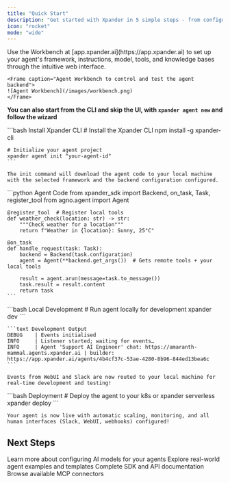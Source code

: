```yaml
---
title: "Quick Start"
description: "Get started with Xpander in 5 simple steps - from configuration to production deployment"
icon: "rocket"
mode: "wide"
---
```


<Steps>
  <Step title="Start from new agent or existing">
    Use the Workbench at [app.xpander.ai](https://app.xpander.ai) to set up your agent's framework, instructions, model, tools, and knowledge bases through the intuitive web interface.

    <Frame caption="Agent Workbench to control and test the agent backend">
    ![Agent Workbench](/images/workbench.png)
    </Frame>

  **You can also start from the CLI and skip the UI, with `xpander agent new` and follow the wizard**

  </Step>

  <Step title="Download and customize your agent code">
    ```bash Install Xpander CLI
    # Install the Xpander CLI
    npm install -g xpander-cli

    # Initialize your agent project
    xpander agent init "your-agent-id"
    ```

    The init command will download the agent code to your local machine with the selected framework and the backend configuration configured.
  </Step>

  <Step title="Add your business logic">
    ```python Agent Code
    from xpander_sdk import Backend, on_task, Task, register_tool
    from agno.agent import Agent

    @register_tool  # Register local tools
    def weather_check(location: str) -> str:
        """Check weather for a location"""
        return f"Weather in {location}: Sunny, 25°C"

    @on_task
    def handle_request(task: Task):
        backend = Backend(task.configuration)
        agent = Agent(**backend.get_args())  # Gets remote tools + your local tools
        
        result = agent.arun(message=task.to_message())
        task.result = result.content
        return task
    ```
  </Step>

  <Step title="Test locally">
    ```bash Local Development
    # Run agent locally for development
    xpander dev
    ```

    ```text Development Output
    DEBUG    | Events initialised 
    INFO     | Listener started; waiting for events…
    INFO     | Agent 'Support AI Engineer' chat: https://amaranth-mammal.agents.xpander.ai | builder: https://app.xpander.ai/agents/4b4cf37c-53ae-4280-8b96-844ed13bea6c
    ```

    Events from WebUI and Slack are now routed to your local machine for real-time development and testing!
  </Step>

  <Step title="Deploy to your environment">
    ```bash Deployment
    # Deploy the agent to your k8s or xpander serverless 
    xpander deploy
    ```

    Your agent is now live with automatic scaling, monitoring, and all human interfaces (Slack, WebUI, webhooks) configured!
  </Step>
</Steps>


## Next Steps

<CardGroup cols={2}>
  <Card title="AI Model Configuration" icon="brain" href="/user-guide/backend-configuration/ai-model">
    Learn more about configuring AI models for your agents
  </Card>
  <Card title="Examples" icon="code" href="/Examples">
    Explore real-world agent examples and templates
  </Card>
  <Card title="API Reference" icon="book" href="/API reference">
    Complete SDK and API documentation
  </Card>
  <Card title="Connectors" icon="plug" href="/connectors">
    Browse available MCP connectors
  </Card>
</CardGroup>